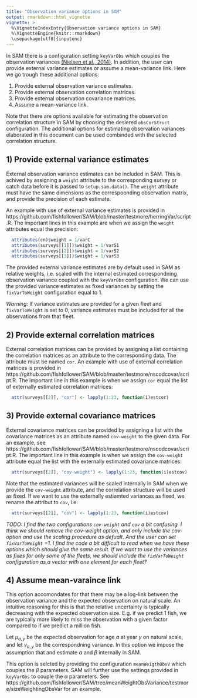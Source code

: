 ```yaml
---
title: "Observation variance options in SAM"
output: rmarkdown::html_vignette
vignette: >
  %\VignetteIndexEntry{Observation variance options in SAM}
  %\VignetteEngine{knitr::rmarkdown}
  \usepackage[utf8]{inputenc}
---
```


In SAM there is a configuration setting `keyVarObs` which couples the observation variances [(Nielsen et al., 2014)](https://doi.org/10.1016/j.fishres.2014.01.014). In addition, the user can provide external variance estimates or assume a mean-variance link. Here we go trough these additional options:

1. Provide external observation variance estimates.
1. Provide external observation correlation matrices.
1. Provide external observation covariance matrices.
1. Assume a mean-variance link.

Note that there are options available for estimating the observation correlation structure in SAM by choosing the desiered `obsCorStruct` configuration. The additional options for estimating observation variances elaborated in this document can be used combinded with the selected correlation structure.


## 1) Provide external variance estimates

External observation variance estimates can be included in SAM. This is achived by assigning a `weight` attribute to the corresponding survey or catch data before it is passed to `setup.sam.data()`. The `weight` attribute must have the same dimensions as the correspoonding observation matrix, and provide the precision of each estimate.

An example with use of external variance estimates is provided in https://github.com/fishfollower/SAM/blob/master/testmore/herringVar/script.R. The important lines in this example are when we assign the `weight` attributes equal the precision:
```r
  attributes(cn)$weight = 1/varC
  attributes(surveys[[1]])$weight = 1/varS1
  attributes(surveys[[2]])$weight = 1/varS2
  attributes(surveys[[3]])$weight = 1/varS3
```


The provided external variance estimates are by default used in SAM as relative weights, i.e. scaled with the internal estimated correspondning observation variance coupled with the `keyVarObs` configuration. We can use the provided variance estimates as fixed variances by setting the `fixVarToWeight` configuration equal to 1.  

*Warning:* If variance estimates are provided for a given fleet and `fixVarToWeight` is set to 0, variance estimates must be included for all the observations from that fleet.  

## 2) Provide external correlation matrices

External correlation matrices can be provided by assigning a list containing the correlation matrices as an attribute to the corresponding data. The attribute must be named `cor`. An example with use of external correlation matrices is provided in https://github.com/fishfollower/SAM/blob/master/testmore/nscodcovar/script.R. The important line in this example is when we assign `cor` equal the list of externally estimated correlation matrices:
```r
  attr(surveys[[2]], "cor") <- lapply(1:23, function(i)estcor)
```


## 3) Provide external covariance matrices

External covariance matrices can be provided by assigning a list with the covariance matrices as an attribute named `cov-weight` to the given data. For an example, see https://github.com/fishfollower/SAM/blob/master/testmore/nscodcovar/script.R. The important line in this example is when we assign the `cov-weight` attribute equal the list with the externally estimated  covariance matrices:
```r
  attr(surveys[[2]], "cov-weight") <- lapply(1:23, function(i)estcov)
```
Note that the estimated variances will be scaled internally in SAM when we provide the `cov-weight` attribute, and the correlation structure will be used as fixed. If we want to use the externally estiamted variances as fixed, we rename the attribut to `cov`, i.e:
```r
  attr(surveys[[2]], "cov") <- lapply(1:23, function(i)estcov)
```

*TODO: I find the two configurations `cov-weight` and `cov` a bit confusing. I think we should remove the cov-weight option, and only include the cov-option and use the scaling procedure as defualt. And the user can set `fixVarToWeight` =1. I find the code a bit difficult to read when we have these options which should give the same result. If we want to use the variances as fixes for only some of the fleets, we should include the `fixVarToWeight` configuration as a vector with one element for each fleet?*

## 4) Assume mean-varaince link
This option accomondates for that there may be a log-link between the observation variance and the expected observation on natural scale. An intuitive reasoning for this is that the relative uncertainty is typically decreasing with the expected observation size. E.g. if we predict 1 fish, we are typically more likely to miss the observation with a given factor compared to if we predict a million fish. 

\vspace{2mm}
Let $\mu_{a,y}$ be the expected observation for age $a$ at year $y$ on natural scale, and let $v_{a,y}$ be the correspondning variance. In this option we impose the assumption that
\begin{align}
\log v_{a,y} = \alpha + \beta \log(\mu_{a,y}),  \nonumber
\end{align}
and estimate $\alpha$ and $\beta$ internally in SAM.

This option is selcted by providing the configuration `meanWeigthObsV` which couples the $\beta$ parameters. SAM will further use the settings provided in `keyVarObs` to couple the $\alpha$ parameters. See https://github.com/fishfollower/SAM/tree/meanWeightObsVariance/testmore/sizeWeightingObsVar for an example.


